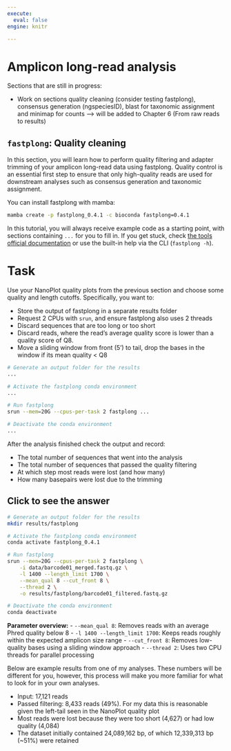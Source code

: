 ---
execute:
  eval: false
engine: knitr

---

# Amplicon long-read analysis

Sections that are still in progress:

- Work on sections quality cleaning (consider testing fastplong), consensus generation (ngspeciesID), blast for taxonomic assignment and minimap for counts --> will be added to Chapter 6 (From raw reads to results)


## `fastplong`: Quality cleaning 

In this section, you will learn how to perform quality filtering and adapter trimming of your amplicon long-read data using fastplong. Quality control is an essential first step to ensure that only high-quality reads are used for downstream analyses such as consensus generation and taxonomic assignment.

You can install fastplong with mamba:

```{bash}
mamba create -p fastplong_0.4.1 -c bioconda fastplong=0.4.1
```

In this tutorial, you will always receive example code as a starting point, with sections containing `...` for you to fill in. If you get stuck, check [the tools official documentation](https://github.com/OpenGene/fastplong) or use the built-in help via the CLI (`fastplong -h`).

::: {.callout-question .callout-warning collapse=false}
# Task 

Use your NanoPlot quality plots from the previous section and choose some quality and length cutoffs. Specifically, you want to:

- Store the output of fastplong in a separate results folder 
- Request 2 CPUs with `srun`, and ensure fastplong also uses 2 threads
- Discard sequences that are too long or too short
- Discard reads, where the read's average quality score is lower than a quality score of Q8.
- Move a sliding window from front (5') to tail, drop the bases in the window if its mean quality < Q8

```{bash}
# Generate an output folder for the results
... 

# Activate the fastplong conda environment
...

# Run fastplong
srun --mem=20G --cpus-per-task 2 fastplong ...

# Deactivate the conda environment 
...
```

After the analysis finished check the output and record:

- The total number of sequences that went into the analysis
- The total number of sequences that passed the quality filtering
- At which step most reads were lost (and how many)
- How many basepairs were lost due to the trimming


::: {.callout-answer .callout-warning collapse=true}
# Click to see the answer 

```{bash}
# Generate an output folder for the results
mkdir results/fastplong

# Activate the fastplong conda environment
conda activate fastplong_0.4.1

# Run fastplong
srun --mem=20G --cpus-per-task 2 fastplong \
    -i data/barcode01_merged.fastq.gz \
    -l 1400 --length_limit 1700 \
    --mean_qual 8 --cut_front 8 \
    --thread 2 \
    -o results/fastplong/barcode01_filtered.fastq.gz

# Deactivate the conda environment 
conda deactivate
```

**Parameter overview:**
- `--mean_qual 8`: Removes reads with an average Phred quality below 8
- `-l 1400 --length_limit 1700`: Keeps reads roughly within the expected amplicon size range
- `--cut_front 8`: Removes low-quality bases using a sliding window approach
- `--thread 2`: Uses two CPU threads for parallel processing


Below are example results from one of my analyses. These numbers will be different for you, however, this process will make you more familiar for what to look for in your own analyses.

- Input: 17,121 reads
- Passed filtering: 8,433 reads (49%). For my data this is reasonable given the left-tail seen in the NanoPlot quality plot
- Most reads were lost because they were too short (4,627) or had low quality (4,084)
- The dataset initially contained 24,089,162 bp, of which 12,339,313 bp (~51%) were retained

:::
:::